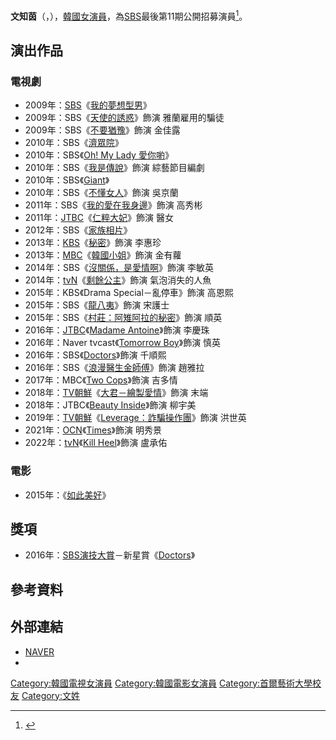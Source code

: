 {{藝人
|姓名 = 文知茵
|類型 = 女演員
|圖片 = 
|圖片尺寸 = 
|圖片簡介 = 
|本名 = 
|外文名 = 문지인
|外文 = ko
|羅馬拼音 = Moon Ji In
|英文名 =
|暱稱 =
|其他藝名 = 
|國籍 = {{KOR}}
|出生日期 = {{birth_date_and_age|1986|3|1}}
|出生地點 = {{KOR}}
|宗教信仰 = 
|語言 = [[韓語|韓語]]
|職業 = [[演員|演員]]
|教育程度 = [[首爾藝術大學|首爾藝術大學]]
|出道作品 = 
|出道日期 = 2006年
|代表作品 = 
|活躍年代 =
|唱片公司 = 
|經紀公司 = [[FNC_Entertainment|FNC Entertainment]]
|相關團體 = 
|網站 = 
}}

'''文知茵'''（{{lang-ko|'''문지인'''}}，{{bd|1986年|3月1日}}），[[韓國|韓國]][[女演員|女演員]]，為[[SBS_(韓國)|SBS]]最後第11期公開招募演員<ref>{{Cite news|url=https://www.inews24.com/view/1209870|title=김호창·이가현·김태희·석진이·김수안…'SBS스페셜' 마지막 공채 탤런트 11기 14명, 그 후 10년|publisher={{lk|inews24|아이뉴스24}}|author=정상호|date=2019-09-22|accessdaate=2022-06-10|accessdate=2022-06-10|archive-date=2022-06-10|archive-url=https://web.archive.org/web/20220610082652/https://www.inews24.com/view/1209870}}</ref>。

== 演出作品 ==
=== 電視劇 ===
*2009年：[[SBS_(韓國)|SBS]]《[[Dream_(電視劇)|我的夢想型男]]》
*2009年：SBS《[[天使的誘惑|天使的誘惑]]》飾演 雅蘭雇用的騙徒
*2009年：SBS《[[不要猶豫|不要猶豫]]》飾演 金佳露
*2010年：SBS《[[濟眾院_(電視劇)|濟眾院]]》
*2010年：SBS《[[Oh!_My_Lady_愛你喲|Oh! My Lady 愛你喲]]》
*2010年：SBS《[[我是傳說|我是傳說]]》飾演 綜藝節目編劇
*2010年：SBS《[[巨人_(韓國電視劇)|Giant]]》
*2010年：SBS《[[不懂女人|不懂女人]]》飾演 吳京蘭
*2011年：SBS《[[我的愛在我身邊|我的愛在我身邊]]》飾演 高秀彬
*2011年：[[JTBC|JTBC]]《[[仁粹大妃_(電視劇)|仁粹大妃]]》飾演 醫女
*2012年：SBS《[[家族相片|家族相片]]》
*2013年：[[韓國放送公社|KBS]]《[[秘密_(2013年電視劇)|秘密]]》飾演 李惠珍
*2013年：[[文化廣播_(韓國)|MBC]]《[[韓國小姐_(電視劇)|韓國小姐]]》飾演 金有蘿
*2014年：SBS《[[沒關係，是愛情啊|沒關係，是愛情啊]]》飾演 李敏英
*2014年：[[tvN|tvN]]《[[剩餘公主|剩餘公主]]》飾演 氣泡消失的人魚
*2015年：KBS《Drama Special－亂停車》飾演 高恩熙
*2015年：SBS《[[龍八夷|龍八夷]]》飾演 宋護士
*2015年：SBS《[[村莊：阿雉阿拉的秘密|村莊：阿雉阿拉的秘密]]》飾演 順英
*2016年：[[JTBC|JTBC]]《[[Madame_Antoine|Madame Antoine]]》飾演 李慶珠
*2016年：Naver tvcast《[[Tomorrow_Boy|Tomorrow Boy]]》飾演 慎英
*2016年：SBS《[[Doctors|Doctors]]》飾演 千順熙
*2016年：SBS《[[浪漫醫生金師傅|浪漫醫生金師傅]]》飾演 趙雅拉
*2017年：MBC《[[Two_Cops|Two Cops]]》飾演 吉多情
*2018年：[[TV朝鮮|TV朝鮮]]《[[大君－繪製愛情|大君－繪製愛情]]》飾演 末端
*2018年：JTBC《[[Beauty_Inside_(電視劇)|Beauty Inside]]》飾演 柳宇美
*2019年：[[TV朝鮮|TV朝鮮]]《[[Leverage：詐騙操作團|Leverage：詐騙操作團]]》飾演 洪世英
*2021年：[[OCN_(頻道)|OCN]]《[[Times_(電視劇)|Times]]》飾演 明秀景
*2022年：[[tvN|tvN]]《[[Kill_Heel|Kill Heel]]》飾演 盧承佑

=== 電影 ===
*2015年：《[[如此美好|如此美好]]》

== 獎項 ==
*2016年：[[2016_SBS演技大賞|SBS演技大賞]]－新星賞《[[Doctors|Doctors]]》

== 參考資料 ==
{{reflist}}

== 外部連結 ==
*[http://search.naver.com/search.naver?sm=tab_hty.top&where=nexearch&ie=utf8&query=%EB%AC%B8%EC%A7%80%EC%9D%B8 NAVER]{{ko}}
*{{Instagram|moonjiin_actress }}

{{FNC娛樂}}
{{DEFAULTSORT: Moon Ji In}}
[[Category:韓國電視女演員|Category:韓國電視女演員]]
[[Category:韓國電影女演員|Category:韓國電影女演員]]
[[Category:首爾藝術大學校友|Category:首爾藝術大學校友]]
[[Category:文姓|Category:文姓]]
